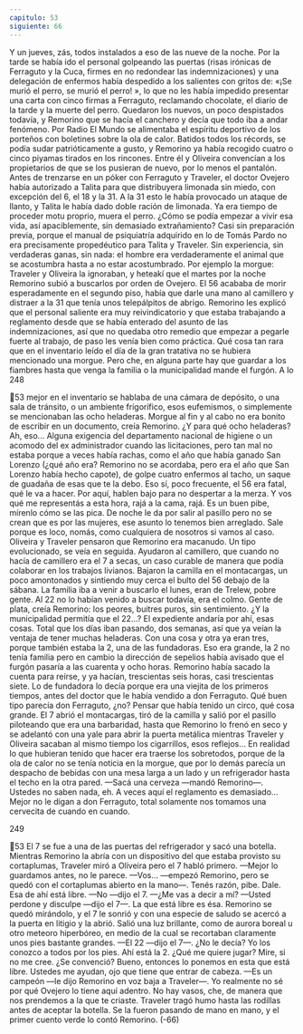 ```yaml
---
capitulo: 53
siguiente: 66
---
```


Y un jueves, zás, todos instalados a eso de las nueve de la noche. Por la tarde
se había ido el personal golpeando las puertas (risas irónicas de Ferraguto y la
Cuca, firmes en no redondear las indemnizaciones) y una delegación de
enfermos había despedido a los salientes con gritos de: «¡Se murió el perro, se
murió el perro! », lo que no les había impedido presentar una carta con cinco
firmas a Ferraguto, reclamando chocolate, el diario de la tarde y la muerte del
perro. Quedaron los nuevos, un poco despistados todavía, y Remorino que se
hacía el canchero y decía que todo iba a andar fenómeno. Por Radio El Mundo se
alimentaba el espíritu deportivo de los porteños con boletines sobre la ola de
calor. Batidos todos los récords, se podía sudar patrióticamente a gusto, y
Remorino ya había recogido cuatro o cinco piyamas tirados en los rincones. Entre
él y Oliveira convencían a los propietarios de que se los pusieran de nuevo, por
lo menos el pantalón. Antes de trenzarse en un póker con Ferraguto y Traveler,
el doctor Ovejero había autorizado a Talita para que distribuyera limonada sin
miedo, con excepción del 6, el 18 y la 31. A la 31 esto le había provocado un
ataque de llanto, y Talita le había dado doble ración de limonada. Ya era tiempo
de proceder motu proprio, muera el perro.
¿Cómo se podía empezar a vivir esa vida, así apaciblemente, sin demasiado
extrañamiento? Casi sin preparación previa, porque el manual de psiquiatría
adquirido en lo de Tomás Pardo no era precisamente propedéutico para Talita y
Traveler. Sin experiencia, sin verdaderas ganas, sin nada: el hombre era
verdaderamente el animal que se acostumbra hasta a no estar acostumbrado. Por
ejemplo la morgue: Traveler y Oliveira la ignoraban, y heteakí que el martes por
la noche Remorino subió a buscarlos por orden de Ovejero. El 56 acababa de
morir esperadamente en el segundo piso, había que darle una mano al camillero
y distraer a la 31 que tenía unos telepálpitos de abrigo. Remorino les explicó que
el personal saliente era muy reivindicatorio y que estaba trabajando a reglamento
desde que se había enterado del asunto de las indemnizaciones, así que no
quedaba otro remedio que empezar a pegarle fuerte al trabajo, de paso les venía
bien como práctica.
Qué cosa tan rara que en el inventario leído el día de la gran tratativa no se
hubiera mencionado una morgue. Pero che, en alguna parte hay que guardar a
los fiambres hasta que venga la familia o la municipalidad mande el furgón. A lo
248

53
mejor en el inventario se hablaba de una cámara de depósito, o una sala de
tránsito, o un ambiente frigorífico, esos eufemismos, o simplemente se
mencionaban las ocho heladeras. Morgue al fin y al cabo no era bonito de escribir
en un documento, creía Remorino. ¿Y para qué ocho heladeras? Ah, eso... Alguna
exigencia del departamento nacional de higiene o un acomodo del ex
administrador cuando las licitaciones, pero tan mal no estaba porque a veces
había rachas, como el año que había ganado San Lorenzo (¿qué año era?
Remorino no se acordaba, pero era el año que San Lorenzo había hecho capote),
de golpe cuatro enfermos al tacho, un saque de guadaña de esas que te la debo.
Eso sí, poco frecuente, el 56 era fatal, qué le va a hacer. Por aquí, hablen bajo para
no despertar a la merza. Y vos qué me representás a esta hora, rajá a la cama,
rajá. Es un buen pibe, mírenlo cómo se las pica. De noche le da por salir al pasillo
pero no se crean que es por las mujeres, ese asunto lo tenemos bien arreglado.
Sale porque es loco, nomás, como cualquiera de nosotros si vamos al caso.
Oliveira y Traveler pensaron que Remorino era macanudo. Un tipo
evolucionado, se veía en seguida. Ayudaron al camillero, que cuando no hacía de
camillero era el 7 a secas, un caso curable de manera que podía colaborar en los
trabajos livianos. Bajaron la camilla en el montacargas, un poco amontonados y
sintiendo muy cerca el bulto del 56 debajo de la sábana. La familia iba a venir a
buscarlo el lunes, eran de Trelew, pobre gente. Al 22 no lo habían venido a
buscar todavía, era el colmo. Gente de plata, creía Remorino: los peores, buitres
puros, sin sentimiento. ¿Y la municipalidad permitía que el 22...? El expediente
andaría por ahí, esas cosas. Total que los días iban pasando, dos semanas, así que
ya veían la ventaja de tener muchas heladeras. Con una cosa y otra ya eran tres,
porque también estaba la 2, una de las fundadoras. Eso era grande, la 2 no tenía
familia pero en cambio la dirección de sepelios había avisado que el furgón
pasaría a las cuarenta y ocho horas. Remorino había sacado la cuenta para reírse,
y ya hacían, trescientas seis horas, casi trescientas siete. Lo de fundadora lo decía
porque era una viejita de los primeros tiempos, antes del doctor que le había
vendido a don Ferraguto. Qué buen tipo parecía don Ferraguto, ¿no? Pensar que
había tenido un circo, qué cosa grande.
El 7 abrió el montacargas, tiró de la camilla y salió por el pasillo piloteando
que era una barbaridad, hasta que Remorino lo frenó en seco y se adelantó con
una yale para abrir la puerta metálica mientras Traveler y Oliveira sacaban al
mismo tiempo los cigarrillos, esos reflejos... En realidad lo que hubieran tenido
que hacer era traerse los sobretodos, porque de la ola de calor no se tenía noticia
en la morgue, que por lo demás parecía un despacho de bebidas con una mesa
larga a un lado y un refrigerador hasta el techo en la otra pared.
—Sacá una cerveza —mandó Remorino—. Ustedes no saben nada, eh. A veces
aquí el reglamento es demasiado... Mejor no le digan a don Ferraguto, total
solamente nos tomamos una cervecita de cuando en cuando.

249

53
El 7 se fue a una de las puertas del refrigerador y sacó una botella. Mientras
Remorino la abría con un dispositivo del que estaba provisto su cortaplumas,
Traveler miró a Oliveira pero el 7 habló primero.
—Mejor lo guardamos antes, no le parece.
—Vos... —empezó Remorino, pero se quedó con el cortaplumas abierto en la
mano—. Tenés razón, pibe. Dale. Esa de ahí está libre.
—No —dijo el 7.
—¿Me vas a decir a mí?
—Usted perdone y disculpe —dijo el 7—. La que está libre es ésa.
Remorino se quedó mirándolo, y el 7 le sonrió y con una especie de saludo se
acercó a la puerta en litigio y la abrió. Salió una luz brillante, como de aurora
boreal u otro meteoro hiperbóreo, en medio de la cual se recortaban claramente
unos pies bastante grandes.
—El 22 —dijo el 7—. ¿No le decía? Yo los conozco a todos por los pies. Ahí
está la 2. ¿Qué me quiere jugar? Mire, si no me cree. ¿Se convenció? Bueno,
entonces lo ponemos en esta que está libre. Ustedes me ayudan, ojo que tiene que
entrar de cabeza.
—Es un campeón —le dijo Remorino en voz baja a Traveler—. Yo realmente
no sé por qué Ovejero lo tiene aquí adentro. No hay vasos, che, de manera que
nos prendemos a la que te criaste.
Traveler tragó humo hasta las rodillas antes de aceptar la botella. Se la fueron
pasando de mano en mano, y el primer cuento verde lo contó Remorino.
(-66)
